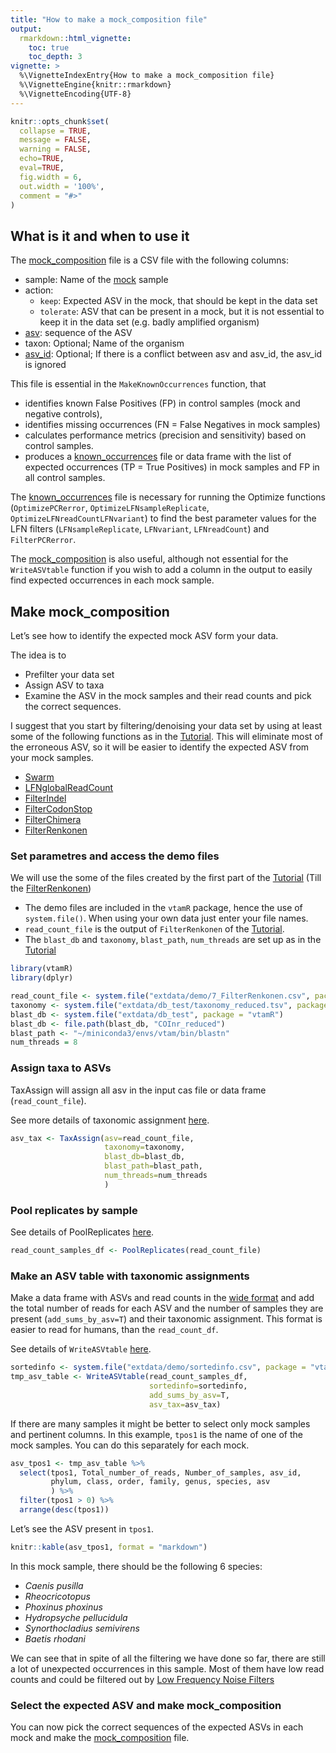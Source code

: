 ```yaml
---
title: "How to make a mock_composition file"
output: 
  rmarkdown::html_vignette:
    toc: true
    toc_depth: 3
vignette: >
  %\VignetteIndexEntry{How to make a mock_composition file}
  %\VignetteEngine{knitr::rmarkdown}
  %\VignetteEncoding{UTF-8}
---
```


```r
knitr::opts_chunk$set(
  collapse = TRUE,
  message = FALSE,
  warning = FALSE,
  echo=TRUE,
  eval=TRUE,
  fig.width = 6,
  out.width = '100%',
  comment = "#>"
)
```


## What is it and when to use it

The [mock_composition](tutorial-vtamr-pipeline.html#mock_composition) file is 
a CSV file with the following columns:

 * sample: Name of the [mock](tutorial-vtamr-pipeline.html#glossary) sample
 * action: 
      * `keep`: Expected ASV in the mock, that should be kept in the data set
      * `tolerate`: ASV that can be present in a mock, but it is not essential to keep it in the data set (e.g. badly amplified organism)
 * [asv](tutorial-vtamr-pipeline.html#glossary): sequence of the ASV
 * taxon: Optional; Name of the organism
 * [asv_id](tutorial-vtamr-pipeline.html#glossary): Optional; If there is a conflict between asv and asv_id, the asv_id is ignored

This file is essential in the 
`MakeKnownOccurrences` function, that 

- identifies known False Positives (FP) in control samples (mock and negative controls), 
- identifies missing occurrences (FN = False Negatives in mock samples) 
- calculates performance metrics (precision and sensitivity) based on control samples.
- produces a [known_occurrences](tutorial-vtamr-pipeline.html#known_occurrences) file or data frame with the list of 
expected occurrences (TP = True Positives) in mock samples and FP in all control samples.

The [known_occurrences](tutorial-vtamr-pipeline.html#known_occurrences) 
file is necessary for running the Optimize functions 
(`OptimizePCRerror`, `OptimizeLFNsampleReplicate`, `OptimizeLFNreadCountLFNvariant`)
to find the best parameter values for the LFN filters 
(`LFNsampleReplicate`, `LFNvariant`, `LFNreadCount`) and `FilterPCRerror`.

The [mock_composition](tutorial-vtamr-pipeline.html#mock_composition) is also useful, 
although not essential for the `WriteASVtable` function if you wish to add a column in 
the output to easily find expected occurrences in each mock sample.

## Make mock_composition

Let's see how to identify the expected mock ASV form your data.

The idea is to 

- Prefilter your data set
- Assign ASV to taxa
- Examine the ASV in the mock samples and their read counts and pick the correct sequences.

I suggest that you start by filtering/denoising your data set by using at least some of
the following functions as in the [Tutorial](tutorial-vtamr-pipeline.html). 
This will eliminate most of the erroneous ASV, so
it will be easier to identify the expected ASV from your mock samples. 

- [Swarm](tutorial-vtamr-pipeline.html#denoising-by-swarm)
- [LFNglobalReadCount](tutorial-vtamr-pipeline.html#lfnglobalreadcount)
- [FilterIndel](tutorial-vtamr-pipeline.html#filterindel)
- [FilterCodonStop](tutorial-vtamr-pipeline.html#filtercodonstop)
- [FilterChimera](tutorial-vtamr-pipeline.html#filterchimera)
- [FilterRenkonen](tutorial-vtamr-pipeline.html#filterrenkonen)

### Set parametres and access the demo files

We will use the some of the files created by the first part of the 
[Tutorial](tutorial-vtamr-pipeline.html) (Till the 
[FilterRenkonen](tutorial-vtamr-pipeline.html#filterrenkonen))

- The demo files are included in the `vtamR` package, hence the use of 
`system.file()`. When using your own data just enter your file names.
- `read_count_file` is the output of `FilterRenkonen` of the
[Tutorial](tutorial-vtamr-pipeline.html).
- The `blast_db` and `taxonomy`, `blast_path`, `num_threads` are set up as in the 
[Tutorial](tutorial-vtamr-pipeline.html#set-up)


```r
library(vtamR)
library(dplyr)

read_count_file <- system.file("extdata/demo/7_FilterRenkonen.csv", package = "vtamR")
taxonomy <- system.file("extdata/db_test/taxonomy_reduced.tsv", package = "vtamR")
blast_db <- system.file("extdata/db_test", package = "vtamR")
blast_db <- file.path(blast_db, "COInr_reduced")
blast_path <- "~/miniconda3/envs/vtam/bin/blastn"
num_threads = 8
```

### Assign taxa to ASVs

TaxAssign will assign all asv in the input cas file or data frame (`read_count_file`).

See more details of taxonomic assignment [here](tutorial-vtamr-pipeline.html#taxassign).
```r
asv_tax <- TaxAssign(asv=read_count_file, 
                     taxonomy=taxonomy, 
                     blast_db=blast_db, 
                     blast_path=blast_path, 
                     num_threads=num_threads
                     )
```

### Pool replicates by sample

See details of PoolReplicates [here](tutorial-vtamr-pipeline.html#poolreplicates).
```r
read_count_samples_df <- PoolReplicates(read_count_file)
```

### Make an ASV table with taxonomic assignments

Make a data frame with ASVs and read counts in the 
[wide format](tutorial-vtamr-pipeline.html#glossary) 
and add the total number of reads for each ASV and
the number of samples they are present (`add_sums_by_asv=T`) 
and their taxonomic assignment. 
This format is easier to read for humans, than the `read_count_df`.

See details of `WriteASVtable` [here](tutorial-vtamr-pipeline.html#print-output).

```r
sortedinfo <- system.file("extdata/demo/sortedinfo.csv", package = "vtamR")
tmp_asv_table <- WriteASVtable(read_count_samples_df, 
                               sortedinfo=sortedinfo, 
                               add_sums_by_asv=T, 
                               asv_tax=asv_tax)
```

If there are many samples it might be better to select only mock samples 
and pertinent columns.
In this example, `tpos1` is the name of one of the mock samples. 
You can do this separately for each mock.

```r
asv_tpos1 <- tmp_asv_table %>%
  select(tpos1, Total_number_of_reads, Number_of_samples, asv_id, 
         phylum, class, order, family, genus, species, asv
         ) %>%
  filter(tpos1 > 0) %>%
  arrange(desc(tpos1))
```

Let's see the ASV present in `tpos1`.

```r
knitr::kable(asv_tpos1, format = "markdown")
```

In this mock sample, there should be the following 6 species:

- *Caenis pusilla*
- *Rheocricotopus*
- *Phoxinus phoxinus*
- *Hydropsyche pellucidula*
- *Synorthocladius semivirens*
- *Baetis rhodani*

We can see that in spite of all the filtering we have done so far, there are still
a lot of unexpected occurrences in this sample. 
Most of them have low read counts and could be filtered out by 
[Low Frequency Noise Filters](tutorial-vtamr-pipeline.html#glossary)

### Select the expected ASV and make mock_composition

You can now pick the correct sequences of the expected ASVs in each mock and make the [mock_composition](tutorial-vtamr-pipeline.html#mock_composition) file.

